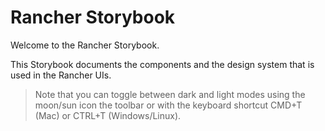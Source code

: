 

<Meta title="Welcome" />

# Rancher Storybook

Welcome to the Rancher Storybook.

This Storybook documents the components and the design system that is used in the Rancher UIs.

> Note that you can toggle between dark and light modes using the moon/sun icon the toolbar or with the keyboard shortcut CMD+T (Mac) or CTRL+T (Windows/Linux).